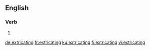 ==English==

===Verb===
{{head|en|present participle}}

# {{present participle of|extricate|lang=en|nocat=1}}

[[de:extricating]]
[[fr:extricating]]
[[ku:extricating]]
[[fi:extricating]]
[[vi:extricating]]
